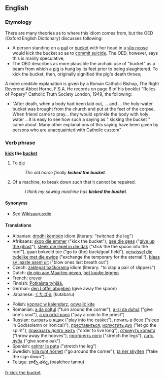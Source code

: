 {{Wikisaurus-link|die}}
==English==

===Etymology===
There are many theories as to where this idiom comes from, but the OED (Oxford English Dictionary) discusses following:
*A person standing on a [[pail]] or [[bucket]] with her head in a [[slip noose]] would kick the bucket so as to [[commit suicide]].  The OED, however, says this is mainly speculative;
*The OED describes as more plausible the archaic use of "bucket" as a beam from which a [[pig]] is hung by its feet prior to being slaughtered.  To kick the bucket, then, originally signified the pig's death throes;

A more credible explanation is given by a Roman Catholic Bishop, The Right Reverend Abbot Horne, F.S.A. He records on page 6 of his booklet "Relics of Popery" Catholic Truth Society London, 1949, the following:
*"After death, when a body had been laid out, …  and … the holy-water bucket was brought from the church and put at the feet of the corpse. When friend came to pray… they would sprinkle the body with holy water .. it is easy to see how such a saying as " kicking the bucket " came about. Many other explanations of this saying have been given by persons who are unacquainted with Catholic custom"

===Verb phrase===
'''[[kick]] the [[bucket]]'''

# {{context|idiom|euphemism}} To [[die]]
#: ''The old horse finally '''kicked the bucket'''.''
# {{context|idiom|slang}} Of a machine, to break down such that it cannot be repaired.
#: ''I think my sewing machine has '''kicked the bucket'''.''

====Synonyms====
* See [[Wikisaurus:die]]

====Translations====
{{trans-top|to die}}
*Albanian: [[drodhi këmbën]] idiom (literary: "twitched the leg")
*Afrikaans: [[skop die emmer]] ("kick the bucket"), [[gee die gees]] ("[[give up the ghost]]"), [[steek die lepel in die dak]] ("stick the the spoon into the roof"), gaan bokveld toe ("go to (the) buck/goat field"), [[verwissel die tydelike met die ewige]] ("exchange the temporary for the eternal''), [[blaas sy laaste asem uit]] ("blow ones last breath out")
*Czech: [[zaklepat bačkorama]] idiom (literary: "to clap a pair of slippers")
*Dutch: [[de pijp aan Maarten geven]], [[het loodje leggen]]
*French: [[crever]]
*Finnish: [[Potkaista tyhjää.]]
*German: [[den Löffel abgeben]] (give away the spoon)
*Japanese: [[くたばる]] (kutabaru)
{{trans-mid}}
*Polish: [[kopnąć w kalendarz]], [[odwalić kitę]]
*Romanian: [[a da colţul]] ("turn around the corner"), [[a-şi da duhul]] ("give one's soul"), [[a da ortul popii]] ("pay a coin to the priest")
*Russian: [[сыграть в ящик]] ("play into the casket"), [[почить в бозе]] ("sleep in God(solemn or ironical)"), [[преставиться]], [[испустить дух]] ("let go the spirit"), [[приказать долго жить]] ("order to live long"), [[откинуть копыта]] ("throw away the hooves"), [[протянуть ноги]] ("stretch the legs"), [[дать дуба]] ("give some oak")
*Spanish: [[estirar la pata]] ("stretch the leg")
*Swedish: [[kila runt hörnet]] ("go around the corner"), [[ta ner skylten]] ("take the sign down").
*[[Telugu]]: [[బాల్చీ తన్ను]] (baalchee tannu)
{{trans-bottom}}

{{trans-top|to break down beyond repair}}
{{trans-mid}}
{{trans-bottom}}

[[fr:kick the bucket]]